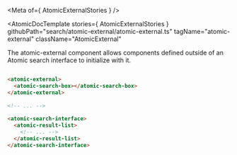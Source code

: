 
<Meta of={ AtomicExternalStories } />

<AtomicDocTemplate
  stories={ AtomicExternalStories }
  githubPath="search/atomic-external/atomic-external.ts"
  tagName="atomic-external"
  className="AtomicExternal"
>

The atomic-external component allows components defined outside of an Atomic search interface to initialize with it.

```html

<atomic-external>
  <atomic-search-box></atomic-search-box>
</atomic-external>
 
<!-- ... -->
 
<atomic-search-interface>
  <atomic-result-list>
    <!-- ... -->
  </atomic-result-list>
</atomic-search-interface>
```

</AtomicDocTemplate>
